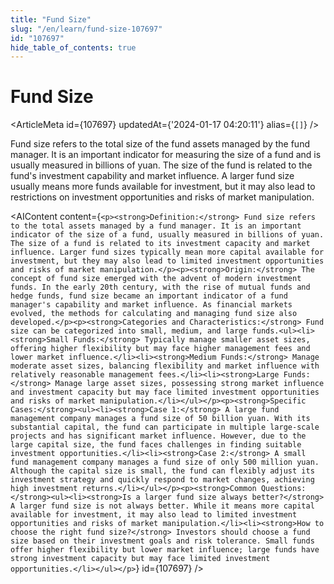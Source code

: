 ```yaml
---
title: "Fund Size"
slug: "/en/learn/fund-size-107697"
id: "107697"
hide_table_of_contents: true
---
```



# Fund Size

<ArticleMeta id={107697} updatedAt={'2024-01-17 04:20:11'} alias={`[]`} />
<div className='border-solid border-b border-t-0 my-4 border-[var(--ifm-color-gray-300)]' />

Fund size refers to the total size of the fund assets managed by the fund manager. It is an important indicator for measuring the size of a fund and is usually measured in billions of yuan. The size of the fund is related to the fund's investment capability and market influence. A larger fund size usually means more funds available for investment, but it may also lead to restrictions on investment opportunities and risks of market manipulation.

<AIContent content={`<p><strong>Definition:</strong> Fund size refers to the total assets managed by a fund manager. It is an important indicator of the size of a fund, usually measured in billions of yuan. The size of a fund is related to its investment capacity and market influence. Larger fund sizes typically mean more capital available for investment, but they may also lead to limited investment opportunities and risks of market manipulation.</p><p><strong>Origin:</strong> The concept of fund size emerged with the advent of modern investment funds. In the early 20th century, with the rise of mutual funds and hedge funds, fund size became an important indicator of a fund manager's capability and market influence. As financial markets evolved, the methods for calculating and managing fund size also developed.</p><p><strong>Categories and Characteristics:</strong> Fund size can be categorized into small, medium, and large funds.<ul><li><strong>Small Funds:</strong> Typically manage smaller asset sizes, offering higher flexibility but may face higher management fees and lower market influence.</li><li><strong>Medium Funds:</strong> Manage moderate asset sizes, balancing flexibility and market influence with relatively reasonable management fees.</li><li><strong>Large Funds:</strong> Manage large asset sizes, possessing strong market influence and investment capacity but may face limited investment opportunities and risks of market manipulation.</li></ul></p><p><strong>Specific Cases:</strong><ul><li><strong>Case 1:</strong> A large fund management company manages a fund size of 50 billion yuan. With its substantial capital, the fund can participate in multiple large-scale projects and has significant market influence. However, due to the large capital size, the fund faces challenges in finding suitable investment opportunities.</li><li><strong>Case 2:</strong> A small fund management company manages a fund size of only 500 million yuan. Although the capital size is small, the fund can flexibly adjust its investment strategy and quickly respond to market changes, achieving high investment returns.</li></ul></p><p><strong>Common Questions:</strong><ul><li><strong>Is a larger fund size always better?</strong> A larger fund size is not always better. While it means more capital available for investment, it may also lead to limited investment opportunities and risks of market manipulation.</li><li><strong>How to choose the right fund size?</strong> Investors should choose a fund size based on their investment goals and risk tolerance. Small funds offer higher flexibility but lower market influence; large funds have strong investment capacity but may face limited investment opportunities.</li></ul></p>`} id={107697} />

